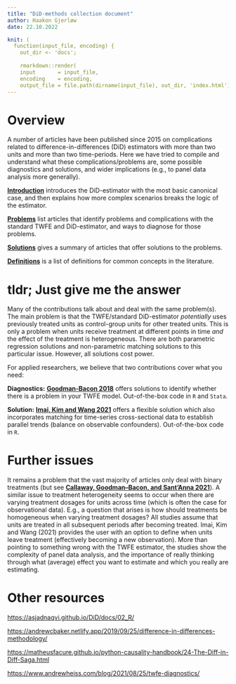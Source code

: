 ```yaml
---
title: "DiD-methods collection document"
author: Haakon Gjerløw
date: 22.10.2022

knit: ( 
  function(input_file, encoding) {
    out_dir <- 'docs';
    
    rmarkdown::render(
    input       = input_file,
    encoding    = encoding,
    output_file = file.path(dirname(input_file), out_dir, 'index.html') ) })
---
```


# Overview
A number of articles have been published since 2015 on complications related to difference-in-differences (DiD) estimators with more than two units and more than two time-periods. Here we have tried to compile and understand what these complications/problems are, some possible diagnostics and solutions, and wider implications (e.g., to panel data analysis more generally).

[**Introduction**](intro.html) introduces the DiD-estimator with the most basic canonical case, and then explains how more complex scenarios breaks the logic of the estimator.

[**Problems**](problems.html) list articles that identify problems and complications with the standard TWFE and DiD-estimator, and ways to diagnose for those problems.

[**Solutions**](solutions.html) gives a summary of articles that offer solutions to the problems.

[**Definitions**](definitions.html) is a list of definitions for common concepts in the literature.


# tldr; Just give me the answer
Many of the contributions talk about and deal with the same problem(s). The main problem is that the TWFE/standard DiD-estimator _potentially_ uses previously treated units as control-group units for other treated units. This is only a problem when units receive treatment at different points in time _and_ the effect of the treatment is heterogeneous. There are both parametric regression solutions and non-parametric matching solutions to this particular issue. However, all solutions cost power.

For applied researchers, we believe that two contributions cover what you need:

**Diagnostics:** [**Goodman-Bacon 2018**](problems.html) offers solutions to identify whether there is a problem in your TWFE model. Out-of-the-box code in `R` and `Stata`.

**Solution:** [**Imai, Kim and Wang 2021**](solutions.html) offers a flexible solution which also incorporates matching for time-series cross-sectional data to establish parallel trends (balance on observable confounders). Out-of-the-box code in `R`.

# Further issues

It remains a problem that the vast majority of articles only deal with binary treatments (but see [**Callaway, Goodman–Bacon, and Sant'Anna 2021**](https://arxiv.org/abs/2107.02637)). A similar issue to treatment heterogeneity seems to occur when there are varying treatment dosages for units across time (which is often the case for observational data). E.g., a question that arises is how should treatments be homogeneous when varying treatment dosages? All studies assume that units are treated in all subsequent periods after becoming treated. Imai, Kim and Wang (2021) provides the user with an option to define when units leave treatment (effectively becoming a new observation). More than pointing to something wrong with the TWFE estimator, the studies show the complexity of panel data analysis, and the importance of really thinking through what (average) effect you want to estimate and which you really are estimating.


# Other resources

<https://asjadnaqvi.github.io/DiD/docs/02_R/>

<https://andrewcbaker.netlify.app/2019/09/25/difference-in-differences-methodology/>

<https://matheusfacure.github.io/python-causality-handbook/24-The-Diff-in-Diff-Saga.html>

<https://www.andrewheiss.com/blog/2021/08/25/twfe-diagnostics/>
